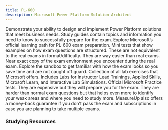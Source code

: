 ```yaml
---
title: PL-600
description: Microsoft Power Platform Solution Architect
---
```



<Card title="Get Started" icon="star">
  <LinkCard title="Exam PL-600: Microsoft Power Platform Solution Architect" href="https://learn.microsoft.com/certifications/exams/pl-600?WT.mc_id=studentamb_165290" target="_blank"/>
  Demonstrate your ability to design and implement Power Platform solutions that meet business needs.
  <LinkCard title="PL-600 Study Guide" href="https://learn.microsoft.com/en-us/credentials/certifications/resources/study-guides/pl-600?WT.mc_id=studentamb_165290" target="_blank"/>
  Study guides contain topics and information you need to know to successfully prepare for the exam.
  <LinkCard title="Microsoft Learn" href="https://learn.microsoft.com/training/courses/pl-600t00?WT.mc_id=studentamb_165290" target="_blank"/>
  Explore Microsoft’s official learning path for PL-600 exam preparation.
  <LinkCard title="Practice Assessment" href="https://learn.microsoft.com/en-us/credentials/certifications/exams/pl-600/practice/assessment?assessment-type=practice&assessmentId=73&WT.mc_id=studentamb_165290" target="_blank"/>
  Mini tests that show examples on how exam questions are structured. These are not equivalent to the real exams in format/difficulty. They are way easier than real exams.
  <LinkCard title="Exam Sandbox" href="https://aka.ms/examdemo" target="_blank"/>
  Near exact copy of the exam environment you encounter during the real exam. Explore the sandbox to get familiar with how the exam looks so you save time and are not caught off guard.
  <LinkCard title="Exam Labs" href="https://aka.ms/sc400labs" target="_blank"/>
  Collection of all lab exercises that Microsoft offers. Includes Labs for Instructor Lead Trainings, Applied Skills, Microsoft Learn, and Interactive Lab Simulations.
</Card>

<Card title="MeasureUp Practice Tests" icon="open-book">
  <LinkCard title="MeasureUp Practice Test" href="https://www.measureup.com/microsoft-practice-test-pl-600-microsoft-power-platform-solution-architect.html#u44" target="_blank"/>
  <LinkCard title="MeasureUp Subscriptions" href="https://www.measureup.com/subscription-plans-for-individuals#u44" target="_blank"/>
  Official Microsoft Practice tests. They are expensive but they will prepare you for the exam. They are harder than normal exam questions but that helps even more to identify your weak areas and where you need to study more.
  MeasureUp also offers a money-back guarantee if you don’t pass the exam and subscriptions in case you are planning to take multiple exams.
</Card>

### Studying Resources

<Tabs>
  <TabItem label="Text">
    <CardGrid>
      <LinkCard title="Microsoft Learn" href="https://learn.microsoft.com/training/courses/pl-600?WT.mc_id=studentamb_165290" target="_blank"/>
    </CardGrid>
  </TabItem>
  <TabItem label="Videos">
    <CardGrid>
    </CardGrid>
  </TabItem>
  <TabItem label="Tests">
    <CardGrid>
      <LinkCard title="MeasureUp Practice Tests" href="https://www.measureup.com/microsoft-practice-test-pl-600-microsoft-power-platform-solution-architect.html#u44" target="_blank"/>
      <LinkCard title="Whizlab Practice Tests" href="https://www.whizlabs.com/microsoft-power-platform-solution-architect-pl600/" target="_blank"/>
    </CardGrid>
  </TabItem>
  <TabItem label="Paid">
    <CardGrid>
    </CardGrid>
  </TabItem>
  <TabItem label="Misc">
    <CardGrid>
    </CardGrid>
  </TabItem>
</Tabs>
